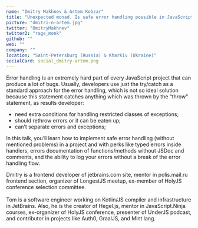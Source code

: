 ```yaml
---
name: "Dmitry Makhnev & Artem Kobzar"
title: "Unexpected monad. Is safe error handling possible in JavaScript/TypeScript?"
picture: "dmitri-n-artem.jpg"
twitter: "DmitryMakhnev"
twitter2: "rage_monk"
github: ""
web: ""
company: ""
location: "Saint-Petersburg (Russia) & Kharkiv (Ukraine)"
socialCard: social_dmitry-artem.png
---
```


<p>
  Error handling is an extremely hard part of every JavaScript project that can produce a lot of bugs. Usually,
  developers use just the try/catch as a standard approach for the error handling, which is not so ideal solution
  because this statement catches anything which was thrown by the “throw” statement, as results developer:
</p>

- need extra conditions for handling restricted classes of exceptions;
- should rethrow errors or it can be eaten up;
- can’t separate errors and exceptions;

<p>
  In this talk, you’ll learn how to implement safe error handling (without mentioned problems) in a project
  and with perks like typed errors inside handlers, errors documentation of functions/methods without JSDoc and comments,
  and the ability to log your errors without a break of the error handling flow.
</p>

<p>
  Dmitry is a frontend developer of jetbrains.com site, mentor in polis.mail.ru frontend section, organizer of LongestJS meetup,
  ex-member of HolyJS conference selection committee.
  <br /><br/>
  Tom is a software engineer working on Kotlin/JS compiler and infrastructure in JetBrains. Also, he is the creator of Hegel.js, mentor in JavaScript.Ninja courses, ex-organizer of HolyJS conference, presenter of UnderJS podcast, and contributor in projects like Auth0, GraalJS, and Mint lang.
</p>
